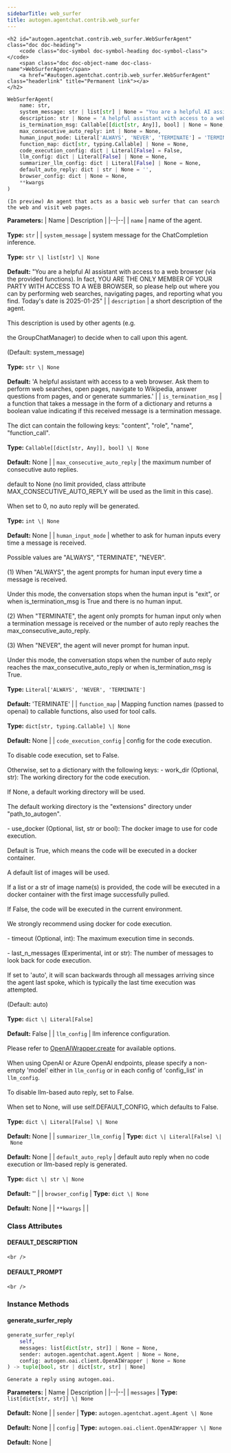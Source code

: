 ```yaml
---
sidebarTitle: web_surfer
title: autogen.agentchat.contrib.web_surfer
---
```


    <h2 id="autogen.agentchat.contrib.web_surfer.WebSurferAgent" class="doc doc-heading">
        <code class="doc-symbol doc-symbol-heading doc-symbol-class"></code>
        <span class="doc doc-object-name doc-class-name">WebSurferAgent</span>
        <a href="#autogen.agentchat.contrib.web_surfer.WebSurferAgent" class="headerlink" title="Permanent link"></a>
    </h2>

```python
WebSurferAgent(
    name: str,
    system_message: str | list[str] | None = "You are a helpful AI assistant with access to a web browser (via the provided functions). In fact, YOU ARE THE ONLY MEMBER OF YOUR PARTY WITH ACCESS TO A WEB BROWSER, so please help out where you can by performing web searches, navigating pages, and reporting what you find. Today's date is 2025-01-25",
    description: str | None = 'A helpful assistant with access to a web browser. Ask them to perform web searches, open pages, navigate to Wikipedia, answer questions from pages, and or generate summaries.',
    is_termination_msg: Callable[[dict[str, Any]], bool] | None = None,
    max_consecutive_auto_reply: int | None = None,
    human_input_mode: Literal['ALWAYS', 'NEVER', 'TERMINATE'] = 'TERMINATE',
    function_map: dict[str, typing.Callable] | None = None,
    code_execution_config: dict | Literal[False] = False,
    llm_config: dict | Literal[False] | None = None,
    summarizer_llm_config: dict | Literal[False] | None = None,
    default_auto_reply: dict | str | None = '',
    browser_config: dict | None = None,
    **kwargs
)
```

    (In preview) An agent that acts as a basic web surfer that can search the web and visit web pages.

<b>Parameters:</b>
| Name | Description |
|--|--|
| `name` | name of the agent.<br/><br/>**Type:** `str` |
| `system_message` | system message for the ChatCompletion inference.<br/><br/>**Type:** `str \| list[str] \| None`<br/><br/>**Default:** "You are a helpful AI assistant with access to a web browser (via the provided functions). In fact, YOU ARE THE ONLY MEMBER OF YOUR PARTY WITH ACCESS TO A WEB BROWSER, so please help out where you can by performing web searches, navigating pages, and reporting what you find. Today's date is 2025-01-25" |
| `description` | a short description of the agent.<br/><br/>This description is used by other agents (e.g.<br/><br/>the GroupChatManager) to decide when to call upon this agent.<br/><br/>(Default: system_message)<br/><br/>**Type:** `str \| None`<br/><br/>**Default:** 'A helpful assistant with access to a web browser. Ask them to perform web searches, open pages, navigate to Wikipedia, answer questions from pages, and or generate summaries.' |
| `is_termination_msg` | a function that takes a message in the form of a dictionary and returns a boolean value indicating if this received message is a termination message.<br/><br/>The dict can contain the following keys: "content", "role", "name", "function_call".<br/><br/>**Type:** `Callable[[dict[str, Any]], bool] \| None`<br/><br/>**Default:** None |
| `max_consecutive_auto_reply` | the maximum number of consecutive auto replies.<br/><br/>default to None (no limit provided, class attribute MAX_CONSECUTIVE_AUTO_REPLY will be used as the limit in this case).<br/><br/>When set to 0, no auto reply will be generated.<br/><br/>**Type:** `int \| None`<br/><br/>**Default:** None |
| `human_input_mode` | whether to ask for human inputs every time a message is received.<br/><br/>Possible values are "ALWAYS", "TERMINATE", "NEVER".<br/><br/>(1) When "ALWAYS", the agent prompts for human input every time a message is received.<br/><br/>Under this mode, the conversation stops when the human input is "exit", or when is_termination_msg is True and there is no human input.<br/><br/>(2) When "TERMINATE", the agent only prompts for human input only when a termination message is received or the number of auto reply reaches the max_consecutive_auto_reply.<br/><br/>(3) When "NEVER", the agent will never prompt for human input.<br/><br/>Under this mode, the conversation stops when the number of auto reply reaches the max_consecutive_auto_reply or when is_termination_msg is True.<br/><br/>**Type:** `Literal['ALWAYS', 'NEVER', 'TERMINATE']`<br/><br/>**Default:** 'TERMINATE' |
| `function_map` | Mapping function names (passed to openai) to callable functions, also used for tool calls.<br/><br/>**Type:** `dict[str, typing.Callable] \| None`<br/><br/>**Default:** None |
| `code_execution_config` | config for the code execution.<br/><br/>To disable code execution, set to False.<br/><br/>Otherwise, set to a dictionary with the following keys: - work_dir (Optional, str): The working directory for the code execution.<br/><br/>If None, a default working directory will be used.<br/><br/>The default working directory is the "extensions" directory under "path_to_autogen".<br/><br/>- use_docker (Optional, list, str or bool): The docker image to use for code execution.<br/><br/>Default is True, which means the code will be executed in a docker container.<br/><br/>A default list of images will be used.<br/><br/>If a list or a str of image name(s) is provided, the code will be executed in a docker container with the first image successfully pulled.<br/><br/>If False, the code will be executed in the current environment.<br/><br/>We strongly recommend using docker for code execution.<br/><br/>- timeout (Optional, int): The maximum execution time in seconds.<br/><br/>- last_n_messages (Experimental, int or str): The number of messages to look back for code execution.<br/><br/>If set to 'auto', it will scan backwards through all messages arriving since the agent last spoke, which is typically the last time execution was attempted.<br/><br/>(Default: auto)<br/><br/>**Type:** `dict \| Literal[False]`<br/><br/>**Default:** False |
| `llm_config` | llm inference configuration.<br/><br/>Please refer to [OpenAIWrapper.create](/docs/reference/oai/client#create) for available options.<br/><br/>When using OpenAI or Azure OpenAI endpoints, please specify a non-empty 'model' either in `llm_config` or in each config of 'config_list' in `llm_config`.<br/><br/>To disable llm-based auto reply, set to False.<br/><br/>When set to None, will use self.DEFAULT_CONFIG, which defaults to False.<br/><br/>**Type:** `dict \| Literal[False] \| None`<br/><br/>**Default:** None |
| `summarizer_llm_config` | **Type:** `dict \| Literal[False] \| None`<br/><br/>**Default:** None |
| `default_auto_reply` | default auto reply when no code execution or llm-based reply is generated.<br/><br/>**Type:** `dict \| str \| None`<br/><br/>**Default:** '' |
| `browser_config` | **Type:** `dict \| None`<br/><br/>**Default:** None |
| `**kwargs` |  |

### Class Attributes

<code class="doc-symbol doc-symbol-heading doc-symbol-attribute"></code>
#### DEFAULT_DESCRIPTION
<a href="#autogen.agentchat.contrib.web_surfer.WebSurferAgent.DEFAULT_DESCRIPTION" class="headerlink" title="Permanent link"></a>

    <br />

<code class="doc-symbol doc-symbol-heading doc-symbol-attribute"></code>
#### DEFAULT_PROMPT
<a href="#autogen.agentchat.contrib.web_surfer.WebSurferAgent.DEFAULT_PROMPT" class="headerlink" title="Permanent link"></a>

    <br />

### Instance Methods

<code class="doc-symbol doc-symbol-heading doc-symbol-method"></code>
#### generate_surfer_reply
<a href="#autogen.agentchat.contrib.web_surfer.WebSurferAgent.generate_surfer_reply" class="headerlink" title="Permanent link"></a>

```python
generate_surfer_reply(
    self,
    messages: list[dict[str, str]] | None = None,
    sender: autogen.agentchat.agent.Agent | None = None,
    config: autogen.oai.client.OpenAIWrapper | None = None
) -> tuple[bool, str | dict[str, str] | None]
```

    Generate a reply using autogen.oai.

<b>Parameters:</b>
| Name | Description |
|--|--|
| `messages` | **Type:** `list[dict[str, str]] \| None`<br/><br/>**Default:** None |
| `sender` | **Type:** `autogen.agentchat.agent.Agent \| None`<br/><br/>**Default:** None |
| `config` | **Type:** `autogen.oai.client.OpenAIWrapper \| None`<br/><br/>**Default:** None |

<br />